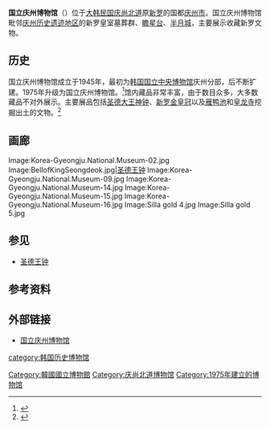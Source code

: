 {{Infobox Museum
 |name          = 國立慶州博物館
 |native_name   = 국립경주박물관
 |image         = Korea-Gyeongju.National.Museum-04.jpg
 |imagesize     = 250
 |established   = 1945年
 |location      = {{KOR}}[[庆州市|庆州市]]
 |type          = 
 |collection    =
 |visitors      = 1,276,165（2013年）<ref>{{Cite web |url=http://www.scribd.com/document_downloads/215029981?extension=pdf&from=embed&source=embed |title="Visitor Figures 2013: Exhibition & Museum Attendance Survey" |location=London |publisher=''The Art Newspaper'' |date=25 March 2014, Vol. 23, No. 256 |ISSN=0960-6556 |format=PDF}}{{en}}</ref>
 |director      = 
 |curator       = 
 |website       = [http://gyeongju.museum.go.kr/ gyeongju.museum.go.kr]
}}
{{Infobox Korean name
|hangul=국립경주박물관
|hanja=國立慶州博物館
|rr=Gungnip Gyeongju Bangmulgwan
|mr=Kungnip Kyǒngju Pangmulkwan
}}
'''国立庆州博物馆'''（{{lang-ko|국립경주박물관}}）位于[[大韩民国|大韩民国]][[庆尚北道|庆尚北道]]原[[新罗|新罗]]的国都[[庆州市|庆州市]]。国立庆州博物馆毗邻[[庆州历史遗迹地区|庆州历史遗迹地区]]的新罗皇室墓葬群、[[瞻星台|瞻星台]]、[[半月城|半月城]]，主要展示收藏新罗文物。

==历史==
国立庆州博物馆成立于1945年，最初为[[韩国国立中央博物馆|韩国国立中央博物馆]]庆州分部，后不断扩建。1975年升级为国立庆州博物馆。<ref>{{Cite web |url=http://gyeongju.museum.go.kr/ |title=国立庆州博物馆历史 |accessdate=2011-05-22 |archive-date=2010-02-07 |archive-url=https://web.archive.org/web/20100207134614/http://gyeongju.museum.go.kr/ |dead-url=no }}</ref>馆内藏品非常丰富，由于数目众多，大多数藏品不对外展示。主要展品包括[[圣德大王神钟|圣德大王神钟]]、[[新罗金皇冠|新罗金皇冠]]以及[[雁鸭池|雁鸭池]]和[[皇龙寺|皇龙寺]]挖掘出土的文物。<ref>{{Cite web |url=http://gyeongju.museum.go.kr/ |title=国立庆州博物馆藏品 |accessdate=2011-05-22 |archive-date=2010-02-07 |archive-url=https://web.archive.org/web/20100207134614/http://gyeongju.museum.go.kr/ |dead-url=no }}</ref>
    
==画廊==
<gallery>
Image:Korea-Gyeongju.National.Museum-02.jpg
Image:BellofKingSeongdeok.jpg|[[圣德王钟|圣德王钟]]
Image:Korea-Gyeongju.National.Museum-09.jpg
Image:Korea-Gyeongju.National.Museum-14.jpg
Image:Korea-Gyeongju.National.Museum-15.jpg
Image:Korea-Gyeongju.National.Museum-16.jpg
Image:Silla gold 4.jpg
Image:Silla gold 5.jpg
</gallery>

==参见==
*[[圣德王钟|圣德王钟]]

==参考资料==
{{reflist}}

==外部链接==
*[https://web.archive.org/web/20100207134614/http://gyeongju.museum.go.kr/ 国立庆州博物馆]
{{commons|Gyeongju National Museum}}

[[Category:韓國國立博物館|Category:韓國國立博物館]]
[[category:韩国历史博物馆|category:韩国历史博物馆]]
[[Category:庆尚北道博物馆|Category:庆尚北道博物馆]]
[[Category:1975年建立的博物馆|Category:1975年建立的博物馆]]